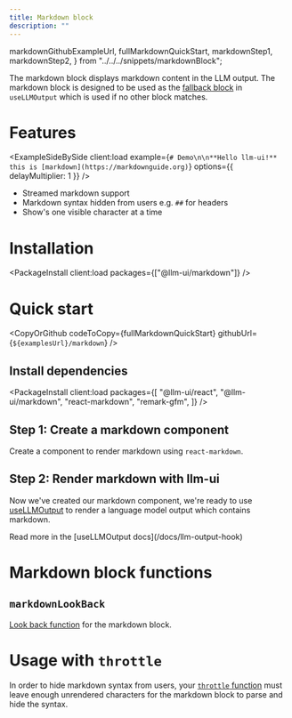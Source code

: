 ```yaml
---
title: Markdown block
description: ""
---
```


  markdownGithubExampleUrl,
  fullMarkdownQuickStart,
  markdownStep1,
  markdownStep2,
} from "../../../snippets/markdownBlock";

The markdown block displays markdown content in the LLM output. The markdown block is designed to be used as the [fallback block](/docs/llm-output-hook#fallbackblock-object) in `useLLMOutput` which is used if no other block matches.

# Features

<ExampleSideBySide
  client:load
  example={`# Demo\n\n**Hello llm-ui!** this is [markdown](https://markdownguide.org)`}
  options={{ delayMultiplier: 1 }}
/>

- Streamed markdown support
- Markdown syntax hidden from users e.g. `##` for headers
- Show's one visible character at a time

# Installation

<PackageInstall client:load packages={["@llm-ui/markdown"]} />

# Quick start

<CopyOrGithub
  codeToCopy={fullMarkdownQuickStart}
  githubUrl={`${examplesUrl}/markdown`}
/>

## Install dependencies

<PackageInstall
  client:load
  packages={[
    "@llm-ui/react",
    "@llm-ui/markdown",
    "react-markdown",
    "remark-gfm",
  ]}
/>

## Step 1: Create a markdown component

Create a component to render markdown using `react-markdown`.

<CodeBlock code={markdownStep1} lang="tsx" />

<CopyDocsContainer>
  <CopyExampleButton toCopy={fullMarkdownQuickStart} />
</CopyDocsContainer>

## Step 2: Render markdown with llm-ui

Now we've created our markdown component, we're ready to use [useLLMOutput](/docs/llm-output-hook) to render a language model output which contains markdown.

<CodeBlock code={markdownStep2} lang="tsx" />

<CopyDocsContainer>
  <CopyExampleButton toCopy={fullMarkdownQuickStart} />
  Read more in the [useLLMOutput docs](/docs/llm-output-hook)
</CopyDocsContainer>

# Markdown block functions

## `markdownLookBack`

[Look back function](/docs/llm-output-hook#blocks-object) for the markdown block.

# Usage with `throttle`

In order to hide markdown syntax from users, your [`throttle` function](/docs/advanced/throttle-functions) must leave enough unrendered characters for the markdown block to parse and hide the syntax.
